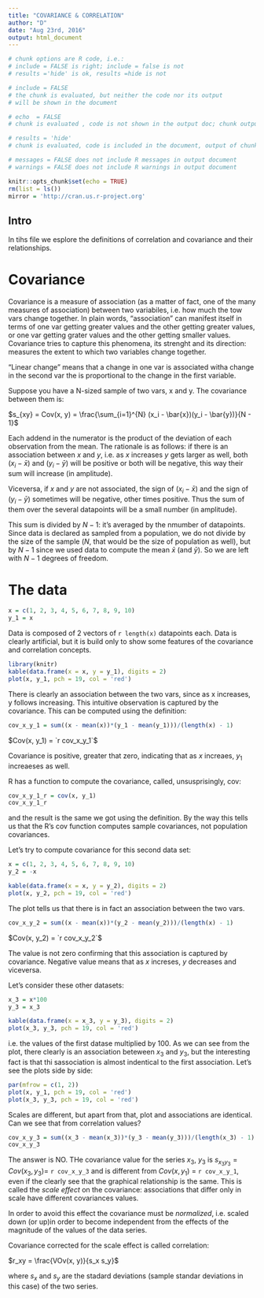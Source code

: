 ---
title: "COVARIANCE & CORRELATION"
author: "D"
date: "Aug 23rd, 2016"
output: html_document
---
```{r include = FALSE}

# chunk options are R code, i.e.:
# include = FALSE is right; include = false is not
# results ='hide' is ok, results =hide is not

# include = FALSE
# the chunk is evaluated, but neither the code nor its output
# will be shown in the document

# echo  = FALSE
# chunk is evaluated , code is not shown in the output doc; chunk output is

# results = 'hide'
# chunk is evaluated, code is included in the document, output of chunk is not

# messages = FALSE does not include R messages in output document
# warnings = FALSE does not include R warnings in output document

```


```{r setup, include=FALSE}
knitr::opts_chunk$set(echo = TRUE)
rm(list = ls())
mirror = 'http://cran.us.r-project.org'

```

## Intro
In tihs file we esplore the definitions of correlation and covariance and their relationships.

# Covariance
Covariance is a measure of association (as a matter of fact, one of the many measures of association) between two variabiles, i.e. how much the tow vars change together. In plain words, "association" can manifest itself in terms of one var getting greater values and the other getting greater values, or one var getting grater values and the other getting smaller values.
Covariance tries to capture this phenomena, its strenght and its direction: measures the extent to which two variables change together.

"Linear change" means that a change in one var is associated witha change in the second var the is proportional to the change in the first variable.

Suppose you have a N-sized sample of two vars, x and y. The covariance between them is:

$s_{xy} = Cov(x, y) = \frac{\sum_{i=1}^{N} (x_i - \bar{x})(y_i - \bar{y})}{N - 1}$

Each addend in the numerator is the product of the deviation of each observation from the mean. The rationale is as follows: if there is an association between $x$ and $y$, i.e. as $x$ increases $y$ gets larger as well, both $(x_i - \bar{x})$ and $(y_i - \bar{y})$ will be positive or both will be negative, this way their sum will increase (in amplitude).

Viceversa, if $x$ and $y$ are not associated, the sign of $(x_i - \bar{x})$ and the sign of $(y_i - \bar{y})$ sometimes will be negative, other times positive. Thus the sum of them over the several datapoints will be a small number (in amplitude).

This sum is divided by $N - 1$: it's averaged by the nmumber of datapoints. Since data is declared as sampled from a population, we do not divide by the size of the sample ($N$, that would be the size of population as well), but by $N - 1$ since we used data to compute the mean $\bar{x}$ (and $\bar{y}$). So we are left with $N - 1$ degrees of freedom.

# The data
```{r}
x = c(1, 2, 3, 4, 5, 6, 7, 8, 9, 10)
y_1 = x

```
Data is composed of 2 vectors of `r length(x)` datapoints each. Data is clearly artificial, but it is build only to show some features of the covariance and correlation concepts.

```{r}
library(knitr)
kable(data.frame(x = x, y = y_1), digits = 2)
plot(x, y_1, pch = 19, col = 'red')

```

There is clearly an association between the two vars, since as x increases, y follows increasing. This intuitive observation is captured by the covariance. This can be computed using the definition:

```{r include = FALSE}
cov_x_y_1 = sum((x - mean(x))*(y_1 - mean(y_1)))/(length(x) - 1)

```

$Cov(x, y_1) = `r cov_x_y_1`$

Covariance is positive, greater that zero, indicating that as $x$ increaes, $y_1$ increaeses as well.

R has a function to compute the covariance, called, unsusprisingly, cov:
```{r}
cov_x_y_1_r = cov(x, y_1)
cov_x_y_1_r

```

and the result is the same we got using the definition. By the way this tells us that the R's cov function computes sample covariances, not population covariances.

Let's try to compute covariance for this second data set:
```{r}
x = c(1, 2, 3, 4, 5, 6, 7, 8, 9, 10)
y_2 = -x

kable(data.frame(x = x, y = y_2), digits = 2)
plot(x, y_2, pch = 19, col = 'red')

```

The plot tells us that there is in fact an association between the two vars.

```{r include = FALSE}
cov_x_y_2 = sum((x - mean(x))*(y_2 - mean(y_2)))/(length(x) - 1)

```

$Cov(x, y_2) = `r cov_x_y_2`$

The value is not zero confirming that this association is captured by covariance. Negative value means that as $x$ increses, $y$ decreases and viceversa.

Let's consider these other datasets:
```{r}
x_3 = x*100
y_3 = x_3

kable(data.frame(x = x_3, y = y_3), digits = 2)
plot(x_3, y_3, pch = 19, col = 'red')

```

i.e. the values of the first datase multiplied by $100$. As we can see from the plot, there clearly is an association beteween $x_3$ and $y_3$, but the interesting fact is that thi sassociation is almost indentical to the first association. Let's see the plots side by side:
```{r}
par(mfrow = c(1, 2))
plot(x, y_1, pch = 19, col = 'red')
plot(x_3, y_3, pch = 19, col = 'red')

```

Scales are different, but apart from that, plot and associations are identical. Can we see that from correlation values?

```{r}
cov_x_y_3 = sum((x_3 - mean(x_3))*(y_3 - mean(y_3)))/(length(x_3) - 1)
cov_x_y_3
```

The answer is NO. THe covariance value for the series $x_3$, $y_3$ is $s_{x_3 y_3} = Cov(x_3, y_3)$$=$ `r cov_x_y_3` and is different from $Cov(x, y_1)$ $=$ `r cov_x_y_1`, even if the clearly see that the graphical relationship is the same. This is called the *scale effect* on the covariance: associations that differ only in scale have different covariances values.

In order to avoid this effect the covariance must be *normalized*, i.e. scaled down (or up)in order to become independent from the effects of the magnitude of the values of the data series.

Covariance corrected for the scale effect is called correlation: 

$r_xy = \frac{VOv(x, y)}{s_x s_y}$

where $s_x$ and $s_y$ are the stadard deviations (sample standar deviations in this case) of the two series.